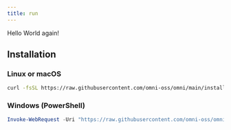 ```yaml
---
title: run
---
```


Hello World again!

## Installation


### Linux or macOS
```sh
curl -fsSL https://raw.githubusercontent.com/omni-oss/omni/main/installers/unix.sh | sh
```


### Windows (PowerShell)
```ps1
Invoke-WebRequest -Uri "https://raw.githubusercontent.com/omni-oss/omni/main/installers/windows.ps1" -UseBasicParsing | Invoke-Expression
```
